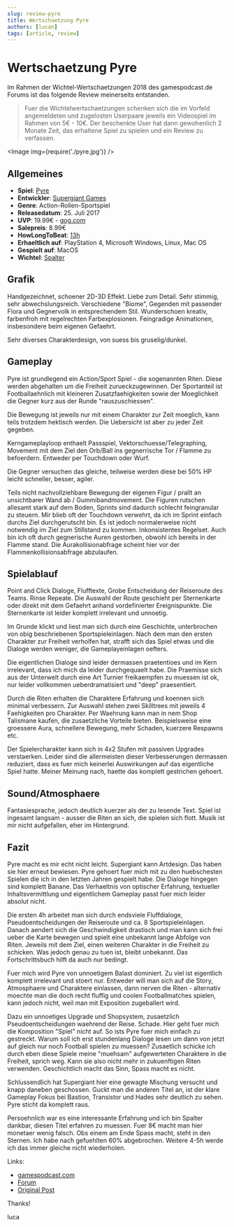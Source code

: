 ```yaml
---
slug: review-pyre
title: Wertschaetzung Pyre
authors: [lucan]
tags: [article, review]
---
```



# Wertschaetzung Pyre

Im Rahmen der Wichtel-Wertschaetzungen 2018 des gamespodcast.de Forums ist das folgende Review meinerseits entstanden.

> Fuer die Wichtelwertschaetzungen schenken sich die im Vorfeld angemeldeten und zugelosten Userpaare jeweils ein Videospiel im Rahmen von 5€ - 10€. Der beschenkte User hat dann gewohenlich 2 Monate Zeit, das erhaltene Spiel zu spielen und ein Review zu verfassen.


<!--truncate-->


<Image img={require('./pyre.jpg')} />

## Allgemeines

- **Spiel**: [Pyre](https://www.supergiantgames.com/games/pyre/)
- **Entwickler**: [Supergiant Games](https://www.supergiantgames.com/)
- **Genre**: Action-Rollen-Sportspiel
- **Releasedatum**: 25. Juli 2017
- **UVP**: 19.99€ - [gog.com](https://www.gog.com/game/pyre)
- **Salepreis**: 8.99€
- **HowLongToBeat**: [13h](https://howlongtobeat.com/game.php?id=40340)
- **Erhaeltlich auf**: PlayStation 4, Microsoft Windows, Linux, Mac OS
- **Gespielt auf**: MacOS
- **Wichtel**: [Spalter](https://forum.gamespodcast.de/memberlist.php?mode=viewprofile&u=244)

## Grafik

Handgezeichnet, schoener 2D-3D Effekt. Liebe zum Detail. Sehr stimmig, sehr abwechslungsreich. Verschiedene "Biome",
Gegenden mit passender Flora und Gegnervolk in entsprechendem Stil. Wunderschoen kreativ, farbenfroh mit regelrechten
Farbexplosionen. Feingradige Animationen, insbesondere beim eigenen Gefaehrt.

Sehr diverses Charakterdesign, von suess bis gruselig/dunkel.

## Gameplay

Pyre ist grundlegend ein Action/Sport Spiel - die sogenannten Riten. Diese werden abgehalten um die Freiheit
zurueckzugewinnen. Der Sportanteil ist Footballaehnlich mit kleineren Zusatzfaehigkeiten sowie der Moeglichkeit die
Gegner kurz aus der Runde "rauszuschiessen".

Die Bewegung ist jeweils nur mit einem Charakter zur Zeit moeglich, kann teils trotzdem hektisch werden. Die Uebersicht
ist aber zu jeder Zeit gegeben.

Kerngameplayloop enthaelt Passspiel, Vektorschuesse/Telegraphing, Movement mit dem Ziel den Orb/Ball ins gegnerrische
Tor / Flamme zu befoerdern. Entweder per Touchdown oder Wurf.

Die Gegner versuchen das gleiche, teilweise werden diese bei 50% HP leicht schneller, besser, agiler.

Teils nicht nachvollziehbare Bewegung der eigenen Figur / prallt an unsichtbarer Wand ab / Gummibandmovement. Die
Figuren rutschen allesamt stark auf dem Boden, Sprints sind dadurch schlecht feingranular zu steuern. Mir blieb oft der
Touchdown verwehrt, da ich im Sprint einfach durchs Ziel durchgerutscht bin. Es ist jedoch normalerweise nicht notwendig
im Ziel zum Stillstand zu kommen. Inkonsistentes Regelset. Auch bin ich oft durch gegnerische Auren gestorben, obwohl
ich bereits in der Flamme stand. Die Aurakollisionabfrage scheint hier vor der Flammenkollisionsabfrage abzulaufen.

## Spielablauf

Point and Click Dialoge, Flufftexte, Grobe Entscheidung der Reiseroute des Teams. Rinse Repeate. Die Auswahl der Route
geschieht per Sternenkarte oder direkt mit dem Gefaehrt anhand vordefinierter Ereignispunkte. Die Sternenkarte ist
leider komplett irrelevant und unnoetig.

Im Grunde klickt und liest man sich durch eine Geschichte, unterbrochen von obig beschriebenen Sportspieleinlagen. Nach
dem man den ersten Charakter zur Freiheit verholfen hat, strafft sich das Spiel etwas und die Dialoge werden weniger,
die Gameplayeinlagen oefters.

Die eigentlichen Dialoge sind leider dermassen praetentioes und im Kern irrelevant, dass ich mich da leider
durchgequaelt habe. Die Praemisse sich aus der Unterwelt durch eine Art Turnier freikaempfen zu muessen ist ok, nur
leider vollkommen ueberdramatisiert und "deep" praesentiert.

Durch die Riten erhalten die Charaktere Erfahrung und koennen sich minimal verbessern. Zur Auswahl stehen zwei
Skilltrees mit jeweils 4 Faehigkeiten pro Charakter. Per Waehrung kann man in nem Shop Talismane kaufen, die
zusaetzliche Vorteile bieten. Beispielsweise eine groessere Aura, schnellere Bewegung, mehr Schaden, kuerzere Respawns
etc.

Der Spielercharakter kann sich in 4x2 Stufen mit passiven Upgrades verstaerken. Leider sind die allermeisten dieser
Verbesserungen dermassen reduziert, dass es fuer mich keinerlei Auswirkungen auf das eigentliche Spiel hatte. Meiner
Meinung nach, haette das komplett gestrichen gehoert.

## Sound/Atmosphaere

Fantasiesprache, jedoch deutlich kuerzer als der zu lesende Text. Spiel ist ingesamt langsam - ausser die Riten an sich,
die spielen sich flott. Musik ist mir nicht aufgefallen, eher im Hintergrund.

## Fazit

Pyre macht es mir echt nicht leicht. Supergiant kann Artdesign. Das haben sie hier erneut bewiesen. Pyre gehoert fuer
mich mit zu den huebschesten Spielen die ich in den letzten Jahren gespielt habe. Die Dialoge hingegen sind komplett
Banane. Das Verhaeltnis von optischer Erfahrung, textueller Inhaltsvermittlung und eigentlichem Gameplay passt fuer mich
leider absolut nicht.

Die ersten 4h arbeitet man sich durch endsviele Fluffdialoge, Pseudoentscheidungen der Reiseroute und ca. 8
Sportspieleinlagen. Danach aendert sich die Geschwindigkeit drastisch und man kann sich frei ueber die Karte bewegen und
spielt eine unbekannt lange Abfolge von Riten. Jeweils mit dem Ziel, einen weiteren Charakter in die Freiheit zu
schicken. Was jedoch genau zu tuen ist, bleibt unbekannt. Das Fortschrittsbuch hilft da auch nur bedingt.

Fuer mich wird Pyre von unnoetigem Balast dominiert. Zu viel ist eigentlich komplett irrelevant und stoert nur. Entweder
will man sich auf die Story, Atmosphaere und Charaktere einlassen, dann nerven die Riten - alternativ moechte man die
doch recht fluffig und coolen Footballmatches spielen, kann jedoch nicht, weil man mit Exposition zugeballert wird.

Dazu ein unnoetiges Upgrade und Shopsystem, zusaetzlich Pseudoentscheidungen waehrend der Reise. Schade. Hier geht fuer
mich die Komposition "Spiel" nicht auf. So ists Pyre fuer mich einfach zu gestreckt. Warum soll ich erst stundenlang
Dialoge lesen um dann von jetzt auf gleich nur noch Football spielen zu muessen? Zusaetlich schicke ich durch eben diese
Spiele meine "muehsam" aufgewerteten Charaktere in die Freiheit, sprich weg. Kann sie also nicht mehr in zukuenftigen
Riten verwenden. Geschichtlich macht das Sinn, Spass macht es nicht.

Schlussendlich hat Supergiant hier eine gewagte Mischung versucht und knapp daneben geschossen. Guckt man die anderen
Titel an, ist der klare Gameplay Fokus bei Bastion, Transistor und Hades sehr deutlich zu sehen. Pyre sticht da komplett
raus.

Persoehnlich war es eine interessante Erfahrung und ich bin Spalter dankbar, diesen Titel erfahren zu muessen. Fuer 8€
macht man hier monetaer wenig falsch. Obs einem am Ende Spass macht, steht in den Sternen. Ich habe nach gefuehlten 60%
abgebrochen. Weitere 4-5h werde ich das immer gleiche nicht wiederholen.

Links:

- [gamespodcast.com](https://www.gamespodcast.de/)
- [Forum](https://forum.gamespodcast.de/index.php)
- [Original Post](https://forum.gamespodcast.de/viewtopic.php?f=2&t=4191#p89303)

Thanks!

luca
